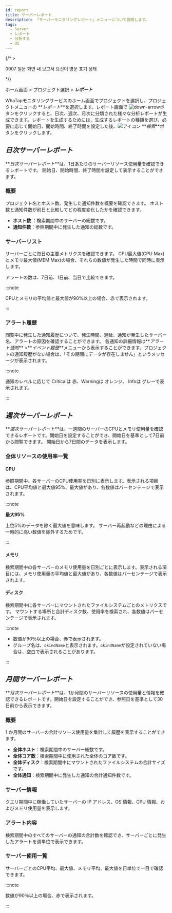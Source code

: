 ```yaml
---
id: report
title: サーバーレポート
description: 「サーバーモニタリングレポート」メニューについて説明します。
tags:
  - Server
  - レポート
  - 分析する
  - UI
---
```


{/* >

0907
일문 화면 내 보고서 요건이 영문 표기 상태

*/}

ホーム画面 > プロジェクト選択 > **_レポート_**

WhaTapモニタリングサービスのホーム画面でプロジェクトを選択し、プロジェクトメニューの **_レポート_**を選択します。レポート画面で ![down-arrow](/img/down-arrow.svg)ボタンをクリックすると、日次、週次、月次に分類された様々な分析レポートが生成できます。レポートを生成するためには、生成するレポートの種類を選び、必要に応じて開始日、開始時間、終了時間を設定した後、![アイコン](/img/ic-search.svg) **_検索_**ボタンをクリックします。

## **_日次サーバーレポート_**

**_日次サーバーレポート_**は、1日あたりのサーバーリソース使用量を確認できるレポートです。 開始日、開始時間、終了時間を設定して表示することができます。

### 概要

<ImgLang img='server_daily_report_01.png' desc='日次サーバーレポート概要'/>

プロジェクト名とホスト数、発生した通知件数を概要を確認できます。 ホスト数と通知件数が前日と比較してどの程度変化したかを確認できます。

- **ホスト数** ：検索期間中のサーバーの総数です。
- **通知件数**：参照期間中に発生した通知の総数です。

### サーバーリスト

<ImgLang img='server_daily_report_02.png' desc='日次サーバーレポートサーバーリスト'/>

サーバーごとに毎日の主要メトリクスを確認できます。 CPU最大値(CPU Max)とメモリ最大値(MEM Max)の場合、それらの数値が発生した時間で同時に表示します。

アラートの数は、7日前、1日前、当日で比較できます。

:::note

CPUとメモリの平均値と最大値が90%以上の場合、<span class='loger'>赤</span>で表示されます。

:::

### アラート履歴

<ImgLang img='server_daily_report_03.png' desc='アラートリスト'/>

閲覧中に発生した通知履歴について、発生時間、遅延、通知が発生したサーバー名、アラートの原因を確認することができます。
各通知の詳細情報は**_アラート通知_** >**_イベント履歴_**メニューから表示することができます。プロジェクトの通知履歴がない場合は、「その期間にデータが存在しません」というメッセージが表示されます。

:::note

通知のレベルに応じて <span class='loger'>Critical</span>は <span class='loger'>赤</span>、<span class='wer'>Warning</span>は <span class='wer'>オレンジ</span>、 <span class='mstop'>Info</span>は <span class='mstop'>グレー</span>で表示されます。

:::

## **_週次サーバーレポート_**

**_週次サーバーレポート_**は、一週間のサーバーのCPUとメモリ使用量を確認できるレポートです。開始日を設定することができ、開始日を基準として7日前から閲覧できます。
開始日から7日間のデータを表示します。

### 全体リソースの使用率一覧

#### CPU

<ImgLang img='server_weekly_report_cpu.png' desc='週間全体リソースの使用率一覧CPU'/>

参照期間中、各サーバーのCPU使用率を日別に表示します。表示される項目は、CPU平均値と最大値95%、最大値があり、各数値はパーセンテージで表示されます。

:::note 

**最大95%**

上位5%のデータを除く最大値を意味します。 サーバー再起動などの理由による一時的に高い数値を除外するためです。

:::

#### メモリ

<ImgLang img='server_weekly_report_memory.png' desc='週間全体リソースの使用率一覧メモリー'/>

検索期間中の各サーバーのメモリ使用量を日別ごとに表示します。表示される項目には、メモリ使用量の平均値と最大値があり、各数値はパーセンテージで表示されます。

#### ディスク

<ImgLang img='server_weekly_report_disk.png' desc='週間全体リソースの使用率一覧ディスク'/>

検索期間中に各サーバーにマウントされたファイルシステムごとのメトリクスです。
マウントする場所と合計ディスク数、使用率を検索され、各数値はパーセンテージで表示されます。

:::note

- 数値が90％以上の場合、<span class='loger'>赤</span>で表示されます。 
- グループ名は、`okindName`と表示されます。`okindName`が設定されていない場合は、空白で表示されることがあります。

:::

## **_月間サーバーレポート_**

**_月次サーバーレポート_**は、1か月間のサーバーリソースの使用量と情報を確認できるレポートです。開始日を設定することができ、参照日を基準として30日前から表示できます。

### 概要

<ImgLang img='server_monthly_report_01.png' desc='月次サーバーレポート概要'/>

1 か月間のサーバーの合計リソース使用量を集計して履歴を表示することができます。

- **全体ホスト**：検索期間中のサーバー総数です。
- **全体コア数**：検索期間中に使用された全体のコア数です。
- **全体ディスク**：検索期間中にマウントされたファイルシステムの合計サイズです。
- **全体通知**：検索期間中に発生した通知の合計通知件数です。

### サーバー情報

<ImgLang img='server_monthly_report_02.png' desc='サーバー情報'/>

クエリ期間中に稼働していたサーバーの IP アドレス、OS 情報、CPU 情報、およびメモリ使用量を表示します。

### アラート内容

<ImgLang img='server_monthly_report_03.png' desc='アラートリスト'/>

検索期間中のすべてのサーバーの通知の合計数を確認でき、サーバーごとに発生したアラートを週単位で表示できます。

### サーバー使用一覧

<ImgLang img='server_monthly_report_04.png' desc='サーバー使用一覧'/>

サーバーごとのCPU平均、最大値、メモリ平均、最大値を日単位で一目で確認できます。

:::note

数値が90％以上の場合、<span class='loger'>赤</span>で表示されます。 

:::
